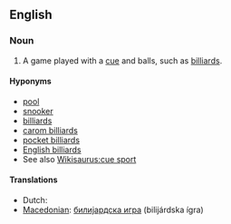 ==English==

===Noun===
{{en-noun}}
{{wikipedia}}

# {{sport}} A game played with a [[cue]] and balls, such as [[billiards]].

====Hyponyms====
* [[pool]]
* [[snooker]]
* [[billiards]]
* [[carom billiards]]
* [[pocket billiards]]
* [[English billiards]]
* See also [[Wikisaurus:cue sport]]

====Translations====
* Dutch: {{t-|nl|biljartspel|n}}
* [[Macedonian]]: [[билијардска игра]] (bilijárdska ígra) {{f}}